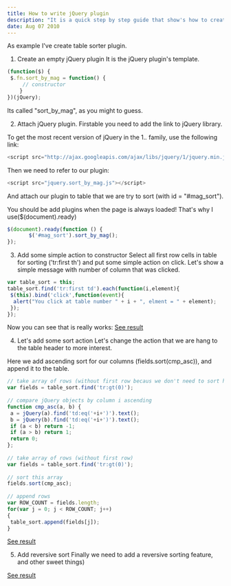 ```yaml
---
title: How to write jQuery plugin
description: "It is a quick step by step guide that show's how to create a simple jQuery plugin."
date: Aug 07 2010
---
```


As example I've create table sorter plugin.

1. Create an empty jQuery plugin
It is the jQuery plugin's template.

```js
(function($) {
 $.fn.sort_by_mag = function() {
     // constructor
    }
})(jQuery);
```

Its called "sort_by_mag", as you might to guess.

2. Attach jQuery plugin.
Firstable you need to add the link to jQuery library.

To get the most recent version of jQuery in the 1.*.* family, use the following link:

```js
<script src="http://ajax.googleapis.com/ajax/libs/jquery/1/jquery.min.js" type="text/javascript"></script>
```
Then we need to refer to our plugin:
```js
<script src="jquery.sort_by_mag.js"></script>
```
And attach our plugin to table that we are try to sort (with id = "#mag_sort").

You should be add plugins when the page is always loaded! That's why I use($(document).ready)
```js
$(document).ready(function () {
       $('#mag_sort').sort_by_mag();
});
```
3. Add some simple action to constructor
Select all first row cells in table for sorting ('tr:first th') and put some simple action on click. Let's show a simple message with number of column that was clicked.
```js
var table_sort = this;
table_sort.find('tr:first td').each(function(i,element){
 $(this).bind('click',function(event){
  alert("You click at table number " + i + ", elment = " + element);
 });
});
```
Now you can see that is really works: [See result](/examples/jquery_plugin/sample1/index.html)

4. Let's add some sort action
Let's change the action that we are hang to the table header to more interest.

Here we add ascending sort for our columns (fields.sort(cmp_asc)), and append it to the table.

```js
// take array of rows (without first row becaus we don't need to sort header)
var fields = table_sort.find('tr:gt(0)');
       
// compare jQuery objects by column i ascending 
function cmp_asc(a, b) {
 a = jQuery(a).find('td:eq('+i+')').text();
 b = jQuery(b).find('td:eq('+i+')').text();
 if (a < b) return -1;
 if (a > b) return 1;
 return 0;
}; 
       
// take array of rows (without first row)
var fields = table_sort.find('tr:gt(0)');
       
// sort this array
fields.sort(cmp_asc);    
       
// append rows
var ROW_COUNT = fields.length;      
for(var j = 0; j < ROW_COUNT; j++)
{    
 table_sort.append(fields[j]);
}
```
[See result](/examples/jquery_plugin/sample2/index.html)

5. Add reversive sort
Finally we need to add a reversive sorting feature, and other sweet things)

[See result](/examples/jquery_plugin/index.html)
